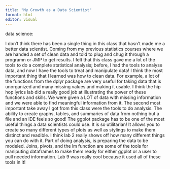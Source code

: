 ```yaml
---
title: "My Growth as a Data Scientist"
format: html
editor: visual
---
```


data science:

I don't think there has been a single thing in this class that hasn't made me a better data scientist. Coming from my previous statistics courses where we are handed a set of clean data and told to plug and chug it through a programn or JMP to get results. I felt that this class gave me a lot of the tools to do a complete statistical analysis; before, I had the tools to analyse data, and now I have the tools to treat and manipulate data! I think the most important thing that I learned was how to clean data. For example, a lot of the functions from the dplyr package are very useful for taking data that is unorganized and many missing values and making it usable. I think the hip hop lyrics lab did a really good job at illustrating the power of these functions and skills. We were given a LOT of data with missing information and we were able to find meaningful information from it. The second most important take away I got from this class were the tools to do analysis. The ability to create graphs, tables, and summaries of data from nothing but a file and an IDE feels so good! The ggplot package has to be one of the most useful things a data scientists could use. It is so utilitarian! It allows you to create so many different types of plots as well as stylings to make them distinct and readible. I think lab 2 really shows off how many different things you can do with it. Part of doing analysis, is preparing the data to be modeled. Joins, pivots, and the lm function are some of the tools for maniputing dataframes to make them ready for either ggplot or a user to pull needed information. Lab 9 was really cool because it used all of these tools in it!
